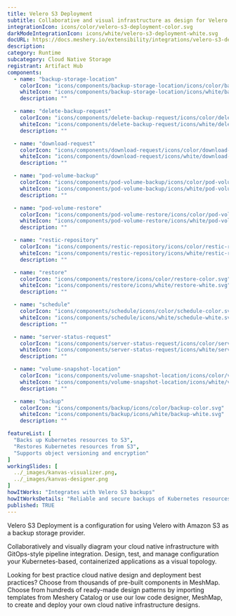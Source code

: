 ```yaml
---
title: Velero S3 Deployment
subtitle: Collaborative and visual infrastructure as design for Velero S3 Deployment
integrationIcon: icons/color/velero-s3-deployment-color.svg
darkModeIntegrationIcon: icons/white/velero-s3-deployment-white.svg
docURL: https://docs.meshery.io/extensibility/integrations/velero-s3-deployment
description: 
category: Runtime
subcategory: Cloud Native Storage
registrant: Artifact Hub
components:
  - name: "backup-storage-location"
    colorIcon: "icons/components/backup-storage-location/icons/color/backup-storage-location-color.svg"
    whiteIcon: "icons/components/backup-storage-location/icons/white/backup-storage-location-white.svg"
    description: ""

  - name: "delete-backup-request"
    colorIcon: "icons/components/delete-backup-request/icons/color/delete-backup-request-color.svg"
    whiteIcon: "icons/components/delete-backup-request/icons/white/delete-backup-request-white.svg"
    description: ""

  - name: "download-request"
    colorIcon: "icons/components/download-request/icons/color/download-request-color.svg"
    whiteIcon: "icons/components/download-request/icons/white/download-request-white.svg"
    description: ""

  - name: "pod-volume-backup"
    colorIcon: "icons/components/pod-volume-backup/icons/color/pod-volume-backup-color.svg"
    whiteIcon: "icons/components/pod-volume-backup/icons/white/pod-volume-backup-white.svg"
    description: ""

  - name: "pod-volume-restore"
    colorIcon: "icons/components/pod-volume-restore/icons/color/pod-volume-restore-color.svg"
    whiteIcon: "icons/components/pod-volume-restore/icons/white/pod-volume-restore-white.svg"
    description: ""

  - name: "restic-repository"
    colorIcon: "icons/components/restic-repository/icons/color/restic-repository-color.svg"
    whiteIcon: "icons/components/restic-repository/icons/white/restic-repository-white.svg"
    description: ""

  - name: "restore"
    colorIcon: "icons/components/restore/icons/color/restore-color.svg"
    whiteIcon: "icons/components/restore/icons/white/restore-white.svg"
    description: ""

  - name: "schedule"
    colorIcon: "icons/components/schedule/icons/color/schedule-color.svg"
    whiteIcon: "icons/components/schedule/icons/white/schedule-white.svg"
    description: ""

  - name: "server-status-request"
    colorIcon: "icons/components/server-status-request/icons/color/server-status-request-color.svg"
    whiteIcon: "icons/components/server-status-request/icons/white/server-status-request-white.svg"
    description: ""

  - name: "volume-snapshot-location"
    colorIcon: "icons/components/volume-snapshot-location/icons/color/volume-snapshot-location-color.svg"
    whiteIcon: "icons/components/volume-snapshot-location/icons/white/volume-snapshot-location-white.svg"
    description: ""

  - name: "backup"
    colorIcon: "icons/components/backup/icons/color/backup-color.svg"
    whiteIcon: "icons/components/backup/icons/white/backup-white.svg"
    description: ""

featureList: [
  "Backs up Kubernetes resources to S3",
  "Restores Kubernetes resources from S3",
  "Supports object versioning and encryption"
]
workingSlides: [
  ../_images/kanvas-visualizer.png,
  ../_images/kanvas-designer.png
]
howItWorks: "Integrates with Velero S3 backups"
howItWorksDetails: "Reliable and secure backups of Kubernetes resources to Amazon S3"
published: TRUE
---
```

<p>
Velero S3 Deployment is a configuration for using Velero with Amazon S3 as a backup storage provider.
</p>
<p>
    Collaboratively and visually diagram your cloud native infrastructure with GitOps-style pipeline integration. Design, test, and manage configuration your Kubernetes-based, containerized applications as a visual topology.
</p>
<p>
    Looking for best practice cloud native design and deployment best practices? Choose from thousands of pre-built components in MeshMap. Choose from hundreds of ready-made design patterns by importing templates from Meshery Catalog or use our low code designer, MeshMap, to create and deploy your own cloud native infrastructure designs.
</p>

